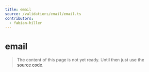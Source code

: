 ```yaml
---
title: email
source: /validations/email/email.ts
contributors:
  - fabian-hiller
---
```


# email

> The content of this page is not yet ready. Until then just use the [source code](https://github.com/fabian-hiller/valibot/blob/main/library/src/validations/email/email.ts).
